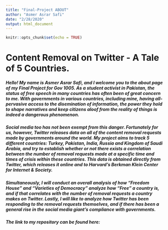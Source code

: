 ```yaml
---
title: "Final-Project ABOUT"
author: "Asmer Asrar Safi"
date: "2/28/2020"
output: html_document
---
```


```r
knitr::opts_chunk$set(echo = TRUE)
```

# Content Removal on Twitter - A Tale of 5 Countries. 

##### Hello! My name is Asmer Asrar Safi, and I welcome you to the about page of my Final Project for Gov 1005. As a student activist in Pakistan, the status of free speech in many countries has often been of great concern to me. With governments in various countries, including mine, having all-pervasive access to the disemination of information, the power they hold to shape narratives and keep citizens aloof from the reality of things is indeed a dangerous phenomenon. 

##### Social media too has not been exempt from this danger. Fortunately for us, however, Twitter releases data on all of the content removal requests made by governments around the world. My project aims to track 5 different countries: Turkey, Pakistan, India, Russia and Kingdom of Saudi Arabia, and try to establish whether or not there exists a correlation between the number of removal requests made at a specific time and times of crisis within these countries. This data is obtained directly from Twitter, which releases it online and to Harvard's Berkman Klein Center for Internet & Society. 

##### Simultaneously, I will conduct an overall analysis of how "Freedom House" and "Varieties of Democracy" analyze  how "Free" a country is, and if that correlates with the number of removal requests a country makes on Twitter. Lastly, I will like to analyze how Twitter has been responding to the removal requests themselves, and if there has been a general rise in the social media giant's compliance with governments. 


##### The link to my repository can be found here: 




